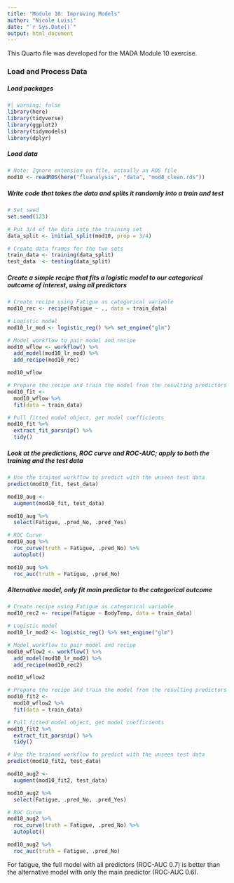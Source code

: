 ```yaml
---
title: "Module 10: Improving Models"
author: "Nicole Luisi"
date: "`r Sys.Date()`"
output: html_document
---
```


This Quarto file was developed for the MADA Module 10 exercise.

### **Load and Process Data**

##### **Load packages**

```r
#| warning: false
library(here)
library(tidyverse)
library(ggplot2)
library(tidymodels)
library(dplyr)
```

##### **Load data**

```r
# Note: Ignore extension on file, actually an RDS file 
mod10 <- readRDS(here("fluanalysis", "data", "mod8_clean.rds"))
```


##### **Write code that takes the data and splits it randomly into a train and test**

```r
# Set seed
set.seed(123)

# Put 3/4 of the data into the training set 
data_split <- initial_split(mod10, prop = 3/4)

# Create data frames for the two sets
train_data <- training(data_split)
test_data  <- testing(data_split)
```

##### **Create a simple recipe that fits a logistic model to our categorical outcome of interest, using all predictors**

```r
# Create recipe using Fatigue as categorical variable
mod10_rec <- recipe(Fatigue ~ ., data = train_data) 

# Logistic model
mod10_lr_mod <- logistic_reg() %>% set_engine("glm")

# Model workflow to pair model and recipe 
mod10_wflow <- workflow() %>% 
  add_model(mod10_lr_mod) %>% 
  add_recipe(mod10_rec)

mod10_wflow

# Prepare the recipe and train the model from the resulting predictors
mod10_fit <- 
  mod10_wflow %>% 
  fit(data = train_data)

# Pull fitted model object, get model coefficients
mod10_fit %>% 
  extract_fit_parsnip() %>% 
  tidy()
```

##### **Look at the predictions, ROC curve and ROC-AUC; apply to both the training and the test data**

```r
# Use the trained workflow to predict with the unseen test data
predict(mod10_fit, test_data)

mod10_aug <- 
  augment(mod10_fit, test_data)

mod10_aug %>%
  select(Fatigue, .pred_No, .pred_Yes)

# ROC Curve
mod10_aug %>% 
  roc_curve(truth = Fatigue, .pred_No) %>% 
  autoplot()

mod10_aug %>% 
  roc_auc(truth = Fatigue, .pred_No)

```

##### **Alternative model, only fit main predictor to the categorical outcome**

```r
# Create recipe using Fatigue as categorical variable
mod10_rec2 <- recipe(Fatigue ~ BodyTemp, data = train_data) 

# Logistic model
mod10_lr_mod2 <- logistic_reg() %>% set_engine("glm")

# Model workflow to pair model and recipe 
mod10_wflow2 <- workflow() %>% 
  add_model(mod10_lr_mod2) %>% 
  add_recipe(mod10_rec2)

mod10_wflow2

# Prepare the recipe and train the model from the resulting predictors
mod10_fit2 <- 
  mod10_wflow2 %>% 
  fit(data = train_data)

# Pull fitted model object, get model coefficients
mod10_fit2 %>% 
  extract_fit_parsnip() %>% 
  tidy()

# Use the trained workflow to predict with the unseen test data
predict(mod10_fit2, test_data)

mod10_aug2 <- 
  augment(mod10_fit2, test_data)

mod10_aug2 %>%
  select(Fatigue, .pred_No, .pred_Yes)

# ROC Curve
mod10_aug2 %>% 
  roc_curve(truth = Fatigue, .pred_No) %>% 
  autoplot()

mod10_aug2 %>% 
  roc_auc(truth = Fatigue, .pred_No)
```

For fatigue, the full model with all predictors (ROC-AUC 0.7) is better than the alternative model with only the main predictor (ROC-AUC 0.6).